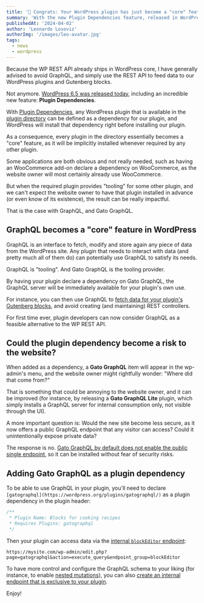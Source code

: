 ```yaml
---
title: '🎯 Congrats: Your WordPress plugin has just become a "core" feature'
summary: 'With the new Plugin Dependencies feature, released in WordPress 6.5, required plugins can be implicitly installed'
publishedAt: '2024-04-02'
author: 'Leonardo Losoviz'
authorImg: '/images/leo-avatar.jpg'
tags:
  - news
  - wordpress
---
```


Because the WP REST API already ships in WordPress core, I have generally advised to avoid GraphQL, and simply use the REST API to feed data to our WordPress plugins and Gutenberg blocks.

Not anymore. [WordPress 6.5 was released today](...), including an incredible new feature: **Plugin Dependencies**.

With [Plugin Dependencies](https://make.wordpress.org/core/2024/03/05/introducing-plugin-dependencies-in-wordpress-6-5/), any WordPress plugin that is available in the [plugin directory](https://wordpress.org/plugins/) can be defined as a dependency for our plugin, and WordPress will install that dependency right before installing our plugin.

As a consequence, every plugin in the directory essentially becomes a "core" feature, as it will be implicitly installed whenever required by any other plugin.

Some applications are both obvious and not really needed, such as having an WooCommerce add-on declare a dependency on WooCommerce, as the website owner will most certainly already use WooCommerce.

But when the required plugin provides "tooling" for some other plugin, and we can't expect the website owner to have that plugin installed in advance (or even know of its existence), the result can be really impactful.

That is the case with GraphQL, and Gato GraphQL.

## GraphQL becomes a "core" feature in WordPress

GraphQL is an interface to fetch, modify and store again any piece of data from the WordPress site. Any plugin that needs to interact with data (and pretty much all of them do) can potentially use GraphQL to satisfy its needs.

GraphQL is "tooling". And Gato GraphQL is the tooling provider.

By having your plugin declare a dependency on Gato GraphQL, the GraphQL server will be immediately available for your plugin's own use.

For instance, you can then use GraphQL to [fetch data for your plugin's Gutenberg blocks](/guides/interact/working-with-gutenberg-blocks), and avoid creating (and maintaining) REST controllers.

For first time ever, plugin developers can now consider GraphQL as a feasible alternative to the WP REST API.

## Could the plugin dependency become a risk to the website?

When added as a dependency, a **Gato GraphQL** item will appear in the wp-admin's menu, and the website owner might rightfully wonder: "Where did that come from?"

That is something that could be annoying to the website owner, and it can be improved (for instance, by releasing a **Gato GraphQL Lite** plugin, which simply installs a GraphQL server for internal consumption only, not visible through the UI).

A more important question is: Would the new site become less secure, as it now offers a public GraphQL endpoint that any visitor can access? Could it unintentionally expose private data?

The response is no. [Gato GraphQL by default does not enable the public single endpoint](/guides/config/enabling-and-configuring-the-single-endpoint), so it can be installed without fear of security risks.

## Adding Gato GraphQL as a plugin dependency

To be able to use GraphQL in your plugin, you'll need to declare `[gatographql](https://wordpress.org/plugins/gatographql/)` as a plugin dependency in the plugin header:

```php
/**
 * Plugin Name: Blocks for cooking recipes
 * Requires Plugins: gatographql
 */
```

Then your plugin can access data via the [internal `blockEditor` endpoint](/guides/code/feeding-data-to-blocks-in-the-editor):

```
https://mysite.com/wp-admin/edit.php?page=gatographql&action=execute_query&endpoint_group=blockEditor
```

To have more control and configure the GraphQL schema to your liking (for instance, to enable [nested mutations](/guides/schema/using-nested-mutations)), you can also [create an internal endpoint that is exclusive to your plugin](/guides/config/creating-custom-internal-endpoints-for-blocks).

Enjoy!
